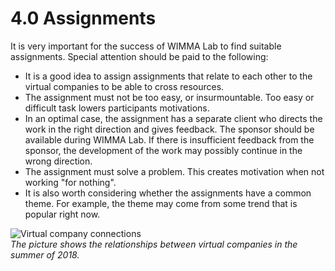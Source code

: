 # 4.0 Assignments
It is very important for the success of WIMMA Lab to find suitable assignments. Special attention should be paid to the following:
* It is a good idea to assign assignments that relate to each other to the virtual companies to be able to cross resources.
* The assignment must not be too easy, or insurmountable. Too easy or difficult task lowers participants motivations.
* In an optimal case, the assignment has a separate client who directs the work in the right direction and gives feedback. The sponsor should be available during WIMMA Lab. If there is insufficient feedback from the sponsor, the development of the work may possibly continue in the wrong direction.
* The assignment must solve a problem. This creates motivation when not working "for nothing".
* It is also worth considering whether the assignments have a common theme. For example, the theme may come from some trend that is popular right now.

![Virtual company connections](/assets/Black-Book-Images/image011.png)  
*The picture shows the relationships between virtual companies in the summer of 2018.*

